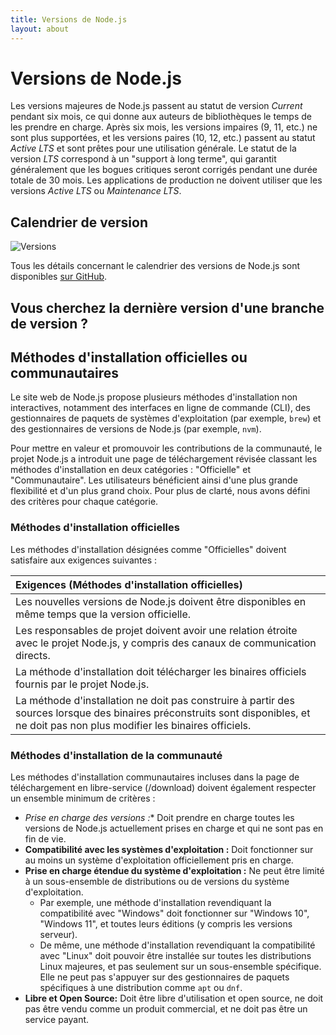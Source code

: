 ```yaml
---
title: Versions de Node.js
layout: about
---
```


# Versions de Node.js

<EOLAlertBox />

Les versions majeures de Node.js passent au statut de version _Current_ pendant six mois, ce qui donne aux auteurs de bibliothèques le temps de les prendre en charge.
Après six mois, les versions impaires (9, 11, etc.) ne sont plus supportées, et les versions paires (10, 12, etc.) passent au statut _Active LTS_ et sont prêtes pour une utilisation générale.
Le statut de la version _LTS_ correspond à un "support à long terme", qui garantit généralement que les bogues critiques seront corrigés pendant une durée totale de 30 mois.
Les applications de production ne doivent utiliser que les versions _Active LTS_ ou _Maintenance LTS_.

## Calendrier de version

![Versions](https://raw.githubusercontent.com/nodejs/Release/main/schedule.svg?sanitize=true)

Tous les détails concernant le calendrier des versions de Node.js sont disponibles [sur GitHub](https://github.com/nodejs/release#release-schedule).

## Vous cherchez la dernière version d'une branche de version ?

<PreviousReleasesTable />

## Méthodes d'installation officielles ou communautaires

Le site web de Node.js propose plusieurs méthodes d'installation non interactives, notamment des interfaces en ligne de commande (CLI), des gestionnaires de paquets de systèmes d'exploitation (par exemple, `brew`) et des gestionnaires de versions de Node.js (par exemple, `nvm`).

Pour mettre en valeur et promouvoir les contributions de la communauté, le projet Node.js a introduit une page de téléchargement révisée classant les méthodes d'installation en deux catégories : "Officielle" et "Communautaire". Les utilisateurs bénéficient ainsi d'une plus grande flexibilité et d'un plus grand choix. Pour plus de clarté, nous avons défini des critères pour chaque catégorie.

### Méthodes d'installation officielles

Les méthodes d'installation désignées comme "Officielles" doivent satisfaire aux exigences suivantes :

| Exigences (Méthodes d'installation officielles)                                                                                                                                     |
| :---------------------------------------------------------------------------------------------------------------------------------------------------------------------------------- |
| Les nouvelles versions de Node.js doivent être disponibles en même temps que la version officielle.                                                                                 |
| Les responsables de projet doivent avoir une relation étroite avec le projet Node.js, y compris des canaux de communication directs.                                                |
| La méthode d'installation doit télécharger les binaires officiels fournis par le projet Node.js.                                                                                    |
| La méthode d'installation ne doit pas construire à partir des sources lorsque des binaires préconstruits sont disponibles, et ne doit pas non plus modifier les binaires officiels. |

### Méthodes d'installation de la communauté

Les méthodes d'installation communautaires incluses dans la page de téléchargement en libre-service (/download) doivent également respecter un ensemble minimum de critères :

- _Prise en charge des versions :_\* Doit prendre en charge toutes les versions de Node.js actuellement prises en charge et qui ne sont pas en fin de vie.
- **Compatibilité avec les systèmes d'exploitation :** Doit fonctionner sur au moins un système d'exploitation officiellement pris en charge.
- **Prise en charge étendue du système d'exploitation :** Ne peut être limité à un sous-ensemble de distributions ou de versions du système d'exploitation.
  - Par exemple, une méthode d'installation revendiquant la compatibilité avec "Windows" doit fonctionner sur "Windows 10", "Windows 11", et toutes leurs éditions (y compris les versions serveur).
  - De même, une méthode d'installation revendiquant la compatibilité avec "Linux" doit pouvoir être installée sur toutes les distributions Linux majeures, et pas seulement sur un sous-ensemble spécifique. Elle ne peut pas s'appuyer sur des gestionnaires de paquets spécifiques à une distribution comme `apt` ou `dnf`.
- **Libre et Open Source:** Doit être libre d'utilisation et open source, ne doit pas être vendu comme un produit commercial, et ne doit pas être un service payant.
